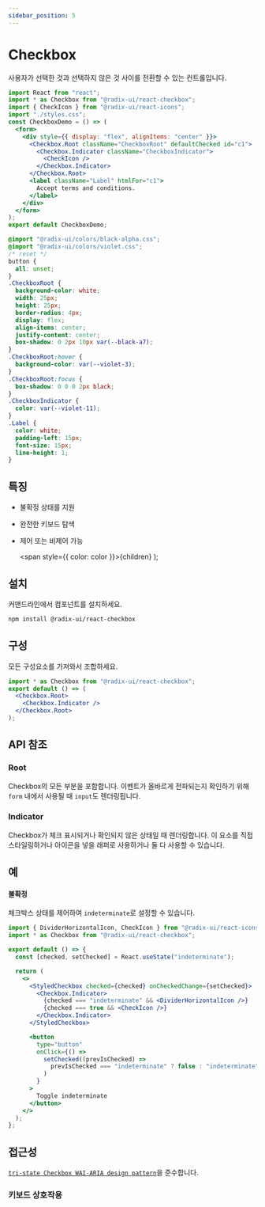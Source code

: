 ```yaml
---
sidebar_position: 5
---
```



# Checkbox

사용자가 선택한 것과 선택하지 않은 것 사이를 전환할 수 있는 컨트롤입니다.

<CheckboxDemo />

<Tabs>
<TabItem value="js" label="index.js">

```jsx
import React from "react";
import * as Checkbox from "@radix-ui/react-checkbox";
import { CheckIcon } from "@radix-ui/react-icons";
import "./styles.css";
const CheckboxDemo = () => (
  <form>
    <div style={{ display: "flex", alignItems: "center" }}>
      <Checkbox.Root className="CheckboxRoot" defaultChecked id="c1">
        <Checkbox.Indicator className="CheckboxIndicator">
          <CheckIcon />
        </Checkbox.Indicator>
      </Checkbox.Root>
      <label className="Label" htmlFor="c1">
        Accept terms and conditions.
      </label>
    </div>
  </form>
);
export default CheckboxDemo;
```

</TabItem>
<TabItem value="css" label="styles.css">

```css
@import "@radix-ui/colors/black-alpha.css";
@import "@radix-ui/colors/violet.css";
/* reset */
button {
  all: unset;
}
.CheckboxRoot {
  background-color: white;
  width: 25px;
  height: 25px;
  border-radius: 4px;
  display: flex;
  align-items: center;
  justify-content: center;
  box-shadow: 0 2px 10px var(--black-a7);
}
.CheckboxRoot:hover {
  background-color: var(--violet-3);
}
.CheckboxRoot:focus {
  box-shadow: 0 0 0 2px black;
}
.CheckboxIndicator {
  color: var(--violet-11);
}
.Label {
  color: white;
  padding-left: 15px;
  font-size: 15px;
  line-height: 1;
}
```

</TabItem>
</Tabs>

## 특징

- 불확정 상태를 지원

- 완전한 키보드 탐색

- 제어 또는 비제어 가능

  <span style={{ color: color }}>{children}</span>
);

## <Highlight color='#1C5AEC'>설치</Highlight>

커맨드라인에서 컴포넌트를 설치하세요.

```bash
npm install @radix-ui/react-checkbox
```

## <Highlight color='#1C5AEC'>구성</Highlight>

모든 구성요소를 가져와서 조합하세요.

```jsx
import * as Checkbox from "@radix-ui/react-checkbox";
export default () => (
  <Checkbox.Root>
    <Checkbox.Indicator />
  </Checkbox.Root>
);
```

## <Highlight color='#1C5AEC'>API 참조</Highlight>

### <Highlight color='#1C5AEC'>Root</Highlight>

Checkbox의 모든 부분을 포함합니다.
이벤트가 올바르게 전파되는지 확인하기 위해
`form` 내에서 사용될 때 `input`도 렌더링됩니다.

<PropTable api={checkboxAPI} category="root" />

<DataAttributeTable api={checkboxAPI} category="root" />

### <Highlight color='#1C5AEC'>Indicator</Highlight>

Checkbox가 체크 표시되거나 확인되지 않은 상태일 때 렌더링합니다.
이 요소를 직접 스타일링하거나 아이콘을 넣을 래퍼로 사용하거나
둘 다 사용할 수 있습니다.

<PropTable api={checkboxAPI} category="indicator" />

<DataAttributeTable api={checkboxAPI} category="indicator" />

## <Highlight color='#1C5AEC'>예</Highlight>

#### 불확정

체크박스 상태를 제어하여 `indeterminate`로 설정할 수 있습니다.

```jsx
import { DividerHorizontalIcon, CheckIcon } from "@radix-ui/react-icons";
import * as Checkbox from "@radix-ui/react-checkbox";

export default () => {
  const [checked, setChecked] = React.useState("indeterminate");

  return (
    <>
      <StyledCheckbox checked={checked} onCheckedChange={setChecked}>
        <Checkbox.Indicator>
          {checked === "indeterminate" && <DividerHorizontalIcon />}
          {checked === true && <CheckIcon />}
        </Checkbox.Indicator>
      </StyledCheckbox>

      <button
        type="button"
        onClick={() =>
          setChecked((prevIsChecked) =>
            prevIsChecked === "indeterminate" ? false : "indeterminate"
          )
        }
      >
        Toggle indeterminate
      </button>
    </>
  );
};
```

## <Highlight color='#1C5AEC'>접근성</Highlight>

[`tri-state Checkbox WAI-ARIA design pattern`](https://www.w3.org/WAI/ARIA/apg/patterns/checkbox/)을 준수합니다.

### <Highlight color='#1C5AEC'>키보드 상호작용</Highlight>

<KeyboardInteractionTable api={checkboxAPI} category="keyboardInteractions" />
